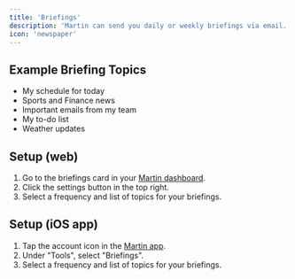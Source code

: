 ```yaml
---
title: 'Briefings'
description: 'Martin can send you daily or weekly briefings via email.'
icon: 'newspaper'
---
```


## Example Briefing Topics

- My schedule for today
- Sports and Finance news
- Important emails from my team
- My to-do list
- Weather updates


## Setup (web)

1. Go to the briefings card in your [Martin dashboard](https://app.trymartin.com).
2. Click the settings button in the top right.
3. Select a frequency and list of topics for your briefings.

## Setup (iOS app)

1. Tap the account icon in the [Martin app](https://www.trymartin.com/#section-1).
2. Under "Tools", select "Briefings".
3. Select a frequency and list of topics for your briefings.
